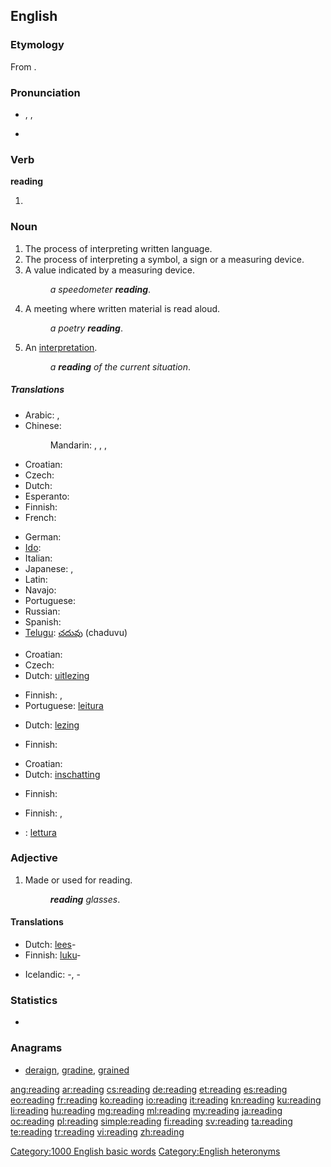 {{wikipedia|reading (disambiguation)}}
{{also|Reading}}
==English==

===Etymology===
From {{suffix|read|ing}}.

===Pronunciation===
* {{enPR|rēd'ĭng}}, {{IPA|/ˈriːdɪŋ/}}, {{SAMPA|/"ri:dIN/}}
* {{audio|en-us-reading.ogg|Audio (US)}}
*: {{rhymes|iːdɪŋ}}

===Verb===
'''reading'''

# {{present participle of|read}}

===Noun===
{{wikipedia}}
{{en-noun|s|-}}

# The process of interpreting written language.
# The process of interpreting a symbol, a sign or a measuring device.
# A value indicated by a measuring device.
#: ''a speedometer '''reading'''''.
# A meeting where written material is read aloud.
#: ''a poetry '''reading'''''.
# An [[interpretation]].
#: ''a '''reading''' of the current situation''.

=====Translations=====
{{trans-top|the process of interpreting written language}}
* Arabic: {{t|ar|قراءة|f|tr=qiraa'a}}, {{t|ar|مطالعة|f|tr=muTaala3a|sc=Arab}}
* Chinese:
*: Mandarin: {{t-|cmn|讀書|sc=Hani}},  {{t-|cmn|读书|tr=dúshū|sc=Hani}},  {{t-|cmn|閱讀|sc=Hani}},  {{t-|cmn|阅读|tr=yuèdú|sc=Hani}}
* Croatian: {{t-|hr|čitanje|n|alt=čìtānje}}
* Czech: {{t-|cs|čtení|n}}
* Dutch: {{t+|nl|lezen|n}}
* Esperanto: {{t-|eo|legado|xs=Esperanto}}
* Finnish: {{t-|fi|lukeminen}}
* French: {{t+|fr|lecture|f}}
{{trans-mid}}
* German: {{t|de|Lesen|n}}
* [[Ido]]: {{t|io|lektado|xs=Ido}}
* Italian: {{t|it|lettura|f}}
* Japanese: {{t+|ja|読書|tr=どくしょ, dokusho}},  {{t|ja|読むこと|tr=よむこと, yomu-koto}}
* Latin: {{t|la|lectio|f}}
* Navajo: {{tø|nv|óltaʼ}}
* Portuguese: {{t+|pt|leitura}}
* Russian: {{t|ru|чтение|n|tr=čténije}}
* Spanish: {{t+|es|lectura|f}}
* [[Telugu]]: [[చదువు]] (chaduvu)
{{trans-bottom}}

{{trans-top|the process of interpreting a symbol}}
* Croatian: {{t-|hr|čitanje|n|alt=čìtānje}}
* Czech: {{t-|cs|čtení|n}}
* Dutch: [[uitlezing]] {{f}}
{{trans-mid}}
* Finnish: {{t-|fi|lukeminen}}, {{t-|fi|tulkinta}}
* Portuguese: [[leitura]]
{{trans-bottom}}

{{trans-top|a value indicated by a measuring device}}
* Dutch: [[lezing]] {{f}}
{{trans-mid}}
* Finnish: {{t-|fi|lukema}}
{{trans-bottom}}

{{trans-top|written material that is read aloud}}
* Croatian: {{t-|hr|čitanje|n|alt=čìtānje}}
* Dutch: [[inschatting]] {{f}}
{{trans-mid}}
* Finnish: {{t-|fi|lausunta}}
{{trans-bottom}}

{{trans-top|an interpretation}}
* Finnish: {{t-|fi|tulkinta}}, {{t-|fi|lukeminen}}
{{trans-mid}}
{{trans-bottom}}

{{checktrans}}
* {{ttbc|it}}: [[lettura]] {{f}}

===Adjective===
{{en-adj|-}}

# Made or used for reading.
#: '''''reading''' glasses''.

====Translations====
{{trans-top|made or used for reading}}
* Dutch: [[lees]]-
* Finnish: [[luku]]-
{{trans-mid}}
* Icelandic: {{t|is|les}}-, {{t|is|lestrar}}-
{{trans-bottom}}

===Statistics===
* {{rank|broke|waiting|political|774|reading|German|seven|notice}}

===Anagrams===
* [[deraign#English|deraign]], [[gradine#English|gradine]], [[grained#English|grained]]

[[Category:1000 English basic words]]
[[Category:English heteronyms]]

[[ang:reading]]
[[ar:reading]]
[[cs:reading]]
[[de:reading]]
[[et:reading]]
[[es:reading]]
[[eo:reading]]
[[fr:reading]]
[[ko:reading]]
[[io:reading]]
[[it:reading]]
[[kn:reading]]
[[ku:reading]]
[[li:reading]]
[[hu:reading]]
[[mg:reading]]
[[ml:reading]]
[[my:reading]]
[[ja:reading]]
[[oc:reading]]
[[pl:reading]]
[[simple:reading]]
[[fi:reading]]
[[sv:reading]]
[[ta:reading]]
[[te:reading]]
[[tr:reading]]
[[vi:reading]]
[[zh:reading]]